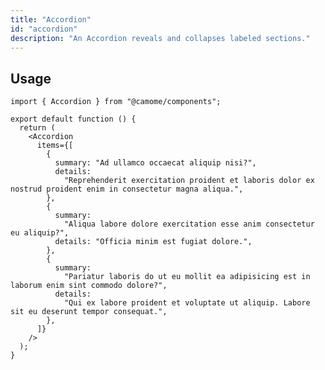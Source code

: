 ```yaml
---
title: "Accordion"
id: "accordion"
description: "An Accordion reveals and collapses labeled sections."
---
```


## Usage

```tsx live
import { Accordion } from "@camome/components";

export default function () {
  return (
    <Accordion
      items={[
        {
          summary: "Ad ullamco occaecat aliquip nisi?",
          details:
            "Reprehenderit exercitation proident et laboris dolor ex nostrud proident enim in consectetur magna aliqua.",
        },
        {
          summary:
            "Aliqua labore dolore exercitation esse anim consectetur eu aliquip?",
          details: "Officia minim est fugiat dolore.",
        },
        {
          summary:
            "Pariatur laboris do ut eu mollit ea adipisicing est in laborum enim sint commodo dolore?",
          details:
            "Qui ex labore proident et voluptate ut aliquip. Labore sit eu deserunt tempor consequat.",
        },
      ]}
    />
  );
}
```
